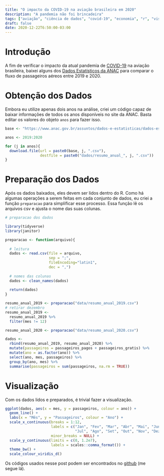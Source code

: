 ```yaml
---
title: "O impacto da COVID-19 na aviação brasileira em 2020"
description: "A pandemia não foi brincadeira"
tags: ["aviação", "ciência de dados", "covid-19", "economia", "r", "visualização"]
draft: false
date: 2020-12-22T6:50:00-03:00
---
```


# Introdução

A fim de verificar o impacto da atual pandemia de [COVID-19](https://marcusnunes.me/tags/covid-19) na aviação brasileira, baixei alguns dos [Dados Estatísticos da ANAC](https://www.anac.gov.br/assuntos/dados-e-estatisticas/dados-estatisticos/dados-estatisticos) para comparar o fluxo de passageiros aéreos entre 2019 e 2020.


# Obtenção dos Dados

Embora eu utilize apenas dois anos na análise, criei um código capaz de baixar informações de todos os anos disponíveis no site da ANAC. Basta editar os valores do objeto `anos` para fazer isso.

```r
base <- "https://www.anac.gov.br/assuntos/dados-e-estatisticas/dados-estatisticos/arquivos/resumo_anual_"

anos <- 2019:2020

for (j in anos){
  download.file(url = paste0(base, j, ".csv"),
                destfile = paste0("dados/resumo_anual_", j, ".csv"))
}
```


# Preparação dos Dados

Após os dados baixados, eles devem ser lidos dentro do R. Como há algumas operações a serem feitas em cada conjunto de dados, eu criei a função `preparacao` para simplificar esse processo. Essa função lê os arquivos csv e ajusta o nome das suas colunas.

```r
# preparacao dos dados

library(tidyverse)
library(janitor)

preparacao <- function(arquivo){
  
  # leitura
  dados <- read.csv(file = arquivo,
                    sep = ";",
                    fileEncoding="latin1",
                    dec = ",")
  
  # nomes das colunas
  dados <- clean_names(dados)
  
  return(dados)
}

resumo_anual_2019 <- preparacao("data/resumo_anual_2019.csv")
# retirar dezembro
resumo_anual_2019 <-
  resumo_anual_2019 %>%
  filter(mes != 12)

resumo_anual_2020 <- preparacao("data/resumo_anual_2020.csv")

dados <- 
  rbind(resumo_anual_2019, resumo_anual_2020) %>%
  mutate(passageiros = passageiros_pagos + passageiros_gratis) %>%
  mutate(ano = as.factor(ano)) %>%
  select(ano, mes, passageiros) %>%
  group_by(ano, mes) %>%
  summarise(passageiros = sum(passageiros, na.rm = TRUE))
```





# Visualização

Com os dados lidos e preparados, é trivial fazer a visualização.

```r
ggplot(dados, aes(x = mes, y = passageiros, colour = ano)) +
  geom_line() +
  labs(x = "Mês", y = "Passageiros", colour = "Ano") +
  scale_x_continuous(breaks = 1:12,
                     labels = c("Jan", "Fev", "Mar", "Abr", "Mai", "Jun",
                                "Jul", "Ago", "Set", "Out", "Nov", "Dez"),
                     minor_breaks = NULL) +
  scale_y_continuous(limits = c(0, 1.2e7), 
                     labels = scales::comma_format()) +
  theme_bw() +
  scale_colour_viridis_d()
```

Os códigos usados nesse post podem ser encontrados no [github](https://github.com/mnunes/anac-2020) (me segue lá).
